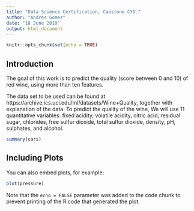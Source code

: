 ---
title: "Data Science Certification, Capstone CYO."
author: "Andres Gomez"
date: "18 June 2019"
output: html_document
---

```{r setup, include=FALSE}
knitr::opts_chunk$set(echo = TRUE)
```

## Introduction

The goal of this work is to predict the quality (score between 0 and 10) of red wine, using more than ten features.

The data set to be used can be found at https://archive.ics.uci.edu/ml/datasets/Wine+Quality, together with explanation of the data. To predict the quality of the wine, We will use 11 quantitative variables: fixed acidity, volatile acidity, citric acid, residual sugar, chlorides, free sulfur dioxide, total sulfur dioxide, density, pH, sulphates, and alcohol.


```{r cars}
summary(cars)
```

## Including Plots

You can also embed plots, for example:

```{r pressure, echo=FALSE}
plot(pressure)
```

Note that the `echo = FALSE` parameter was added to the code chunk to prevent printing of the R code that generated the plot.
